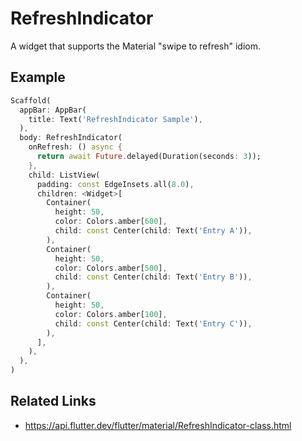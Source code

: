 

<Meta of={RefreshIndicatorStories} />

# RefreshIndicator

A widget that supports the Material "swipe to refresh" idiom.

## Example

```dart liveslice=RefreshIndicator mockup=iPhone7
Scaffold(
  appBar: AppBar(
    title: Text('RefreshIndicator Sample'),
  ),
  body: RefreshIndicator(
    onRefresh: () async {
      return await Future.delayed(Duration(seconds: 3));
    },
    child: ListView(
      padding: const EdgeInsets.all(8.0),
      children: <Widget>[
        Container(
          height: 50,
          color: Colors.amber[600],
          child: const Center(child: Text('Entry A')),
        ),
        Container(
          height: 50,
          color: Colors.amber[500],
          child: const Center(child: Text('Entry B')),
        ),
        Container(
          height: 50,
          color: Colors.amber[100],
          child: const Center(child: Text('Entry C')),
        ),
      ],
    ),
  ),
)
```

## Related Links

- https://api.flutter.dev/flutter/material/RefreshIndicator-class.html
